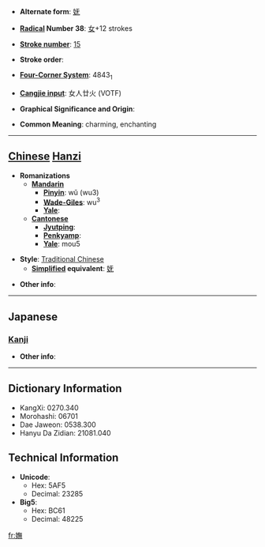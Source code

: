 * '''Alternate form''': [[妩]]

* '''[[Wiktionary:Chinese radical index| Radical]] Number 38''': [[Wiktionary:Chinese radical index 女|女]]+12 strokes

* '''[[Wiktionary:Chinese total strokes index|Stroke number]]''': [[Wiktionary:Chinese total strokes index 15|15]]

* '''Stroke order''': 

* '''[[Wiktionary:Chinese four corner index|Four-Corner System]]''': 4843<sub>1</sub>

* '''[[Wiktionary:Chinese Cangjie index|Cangjie input]]''': 女人廿火 (VOTF)

* '''Graphical Significance and Origin''': 

* '''Common Meaning''': charming, enchanting

----

== [[Chinese]] [[Hanzi]] ==

* '''Romanizations'''
** '''[[Mandarin]]'''
*** '''[[Pinyin]]''': wǔ (wu3)
*** '''[[Wade-Giles]]''': wu<sup>3</sup>
*** '''[[Yale]]''': 
** '''[[Cantonese]]'''
*** '''[[Jyutping]]''':
*** '''[[Penkyamp]]''': 
*** '''[[Yale]]''': mou5

* '''Style''': [[Traditional Chinese]] 
** '''[[Simplified Chinese|Simplified]] equivalent''': [[妩]]

* '''Other info''': 

----

==Japanese==
===[[Kanji]]===
{{kanji|on readings=[[ぶ]] (bu), [[む]] (mu)
|kun readings=[[こびる]] (kobiru), [[みめよい]] (mimeyoi)
}}

* '''Other info''':  

----

== Dictionary Information ==

* KangXi: 0270.340
* Morohashi: 06701
* Dae Jaweon: 0538.300
* Hanyu Da Zidian: 21081.040

== Technical Information ==

* '''Unicode''':
** Hex: 5AF5
** Decimal: 23285
* '''Big5''':
** Hex: BC61
** Decimal: 48225

[[fr:嫵]]